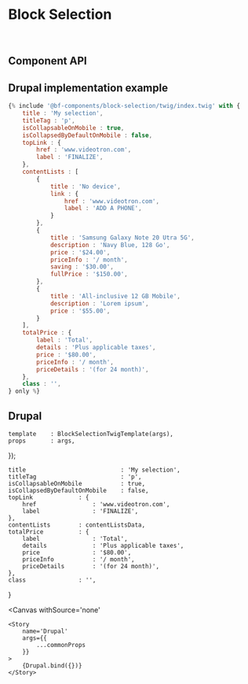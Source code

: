 



<Meta
    title='Components/Block Selection'
    component={BlockSelectionComponent}
    argTypes={{}}
/>

# Block Selection

<br/>



## Component API

<Props of={BlockSelectionComponent} />



## Drupal implementation example

```jsx
{% include '@bf-components/block-selection/twig/index.twig' with {
    title : 'My selection',
    titleTag : 'p',
    isCollapsableOnMobile : true,
    isCollapsedByDefaultOnMobile : false,
    topLink : {
        href : 'www.videotron.com',
        label : 'FINALIZE',
    },
    contentLists : [
        {
            title : 'No device',
            link : {
                href : 'www.videotron.com',
                label : 'ADD A PHONE',
            }
        },
        {
            title : 'Samsung Galaxy Note 20 Utra 5G',
            description : 'Navy Blue, 128 Go',
            price : '$24.00',
            priceInfo : '/ month',
            saving : '$30.00',
            fullPrice : '$150.00',
        },
        {
            title : 'All-inclusive 12 GB Mobile',
            description : 'Lorem ipsum',
            price : '$55.00',
        }
    ],
    totalPrice : {
        label : 'Total',
        details : 'Plus applicable taxes',
        price : '$80.00',
        priceInfo : '/ month',
        priceDetails : '(for 24 month)',
    },
    class : '',
} only %}
```



## Drupal

    template    : BlockSelectionTwigTemplate(args),
    props       : args,
});

    title                           : 'My selection',
    titleTag                        : 'p',
    isCollapsableOnMobile           : true,
    isCollapsedByDefaultOnMobile    : false,
    topLink             : {
        href                : 'www.videotron.com',
        label               : 'FINALIZE',
    },
    contentLists        : contentListsData,
    totalPrice          : {
        label               : 'Total',
        details             : 'Plus applicable taxes',
        price               : '$80.00',
        priceInfo           : '/ month',
        priceDetails        : '(for 24 month)',
    },
    class               : '',
}

<Canvas
    withSource='none'
>
    <Story
        name='Drupal'
        args={{
            ...commonProps
        }}
    >
        {Drupal.bind({})}
    </Story>
</Canvas>
